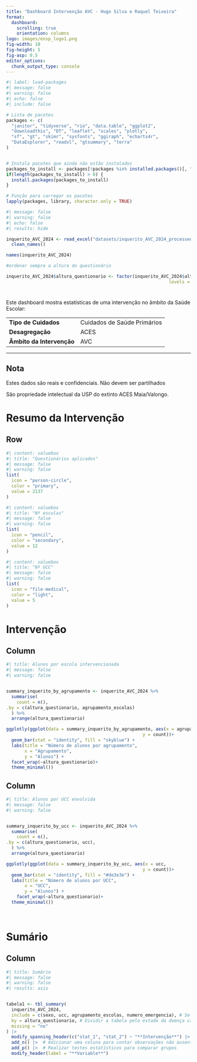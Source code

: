```yaml
---
title: "Dashboard Intervenção AVC - Hugo Silva e Raquel Teixeira"
format: 
  dashboard:
    scrolling: true 
    orientation: columns
logo: images/ensp_logo1.png
fig-width: 10
fig-height: 5
fig-asp: 0.5
editor_options: 
  chunk_output_type: console
---
```


```r
#| label: load-packages
#| message: false
#| warning: false
#| echo: false
#| include: false

# Lista de pacotes
packages <- c(
  "janitor", "tidyverse", "rio", "data.table", "ggplot2", 
  "downloadthis", "DT", "leaflet", "scales", "plotly", 
  "sf", "gt", "skimr", "sysfonts", "ggiraph", "echarts4r", 
  "DataExplorer", "readxl", "gtsummary", "terra"
)


# Instala pacotes que ainda não estão instalados
packages_to_install <- packages[!packages %in% installed.packages()[, "Package"]]
if(length(packages_to_install) > 0) {
  install.packages(packages_to_install)
}

# Função para carregar os pacotes
lapply(packages, library, character.only = TRUE)

```

```r
#| message: false
#| warning: false
#| echo: false
#| results: hide

inquerito_AVC_2024 <- read_excel("datasets/inquerito_AVC_2024_processed.xlsx") |> 
  clean_names()

names(inquerito_AVC_2024)

#ordenar sempre a altura do questionário

inquerito_AVC_2024$altura_questionario <- factor(inquerito_AVC_2024$altura_questionario, 
                                                              levels = c("Pré-Intervenção", "Pós-intervenção")) 

```

#  {.sidebar}

Este dashboard mostra estatísticas de uma intervenção no âmbito da Saúde Escolar:

|                           |                             |
|---------------------------|-----------------------------|
| **Tipo de Cuidados**      | Cuidados de Saúde Primários |
| **Desagregação**          | ACES                        |
| **Âmbito da Intervenção** | AVC                         |

------------------------------------------------------------------------

::: {.callout-note collapse="true"}
## Nota

Estes dados são reais e confidenciais. Não devem ser partilhados

São propriedade intelectual da USP do extinto ACES Maia/Valongo.
:::

# Resumo da Intervenção

## Row {height="90%"}

```r
#| content: valuebox
#| title: "Questionários aplicados"
#| message: false
#| warning: false
list(
  icon = "person-circle",
  color = "primary",
  value = 2137
)
```

```r
#| content: valuebox
#| title: "Nº escolas"
#| message: false
#| warning: false
list(
  icon = "pencil",
  color = "secondary",
  value = 12
)
```

```r
#| content: valuebox
#| title: "Nº UCC"
#| message: false
#| warning: false
list(
  icon = "file-medical",
  color = "light",
  value = 5
)
```


# Intervenção {orientation="columns"}

## Column {width="50%"}

```r

#| title: Alunos por escola intervencionada
#| message: false
#| warning: false


summary_inquerito_by_agrupamento <- inquerito_AVC_2024 %>% 
  summarise(
    count = n(),
.by = c(altura_questionario, agrupamento_escolas)
  ) %>%
  arrange(altura_questionario)

ggplotly(ggplot(data = summary_inquerito_by_agrupamento, aes(x = agrupamento_escolas,
                                                    y = count))+
  geom_bar(stat = "identity", fill = "skyblue") +
  labs(title = "Número de alunos por agrupamento",
       x = "Agrupamento",
       y = "Alunos") +
  facet_wrap(~altura_questionario)+
  theme_minimal())
```

## Column {width="50%"}

```r

#| title: Alunos por UCC envolvida
#| message: false
#| warning: false


summary_inquerito_by_ucc <- inquerito_AVC_2024 %>% 
  summarise(
    count = n(),
.by = c(altura_questionario, ucc), 
  ) %>%
  arrange(altura_questionario)

ggplotly(ggplot(data = summary_inquerito_by_ucc, aes(x = ucc,
                                                    y = count))+
  geom_bar(stat = "identity", fill = "#de3e3e") +
  labs(title = "Número de alunos por UCC",
       x = "UCC",
       y = "Alunos") +
    facet_wrap(~altura_questionario)+
  theme_minimal())
  
  
```


# Sumário {orientation="columns"}

## Column 

```r
#| title: Sumário
#| message: false
#| warning: false
#| results: asis


tabela1 <- tbl_summary(
  inquerito_AVC_2024,
  include = c(sexo, ucc, agrupamento_escolas, numero_emergencia), # Selecionar variáveis específicas para o resumo
  by = altura_questionario, # Dividir a tabela pelo estado da doença cardíaca
  missing = "no"
) |> 
  modify_spanning_header(c("stat_1", "stat_2") ~ "**Intervenção**") |> 
  add_n() |>  # Adicionar uma coluna para contar observações não ausentes
  add_p() |>  # Realizar testes estatísticos para comparar grupos
  modify_header(label = "**Variable**") 
```
